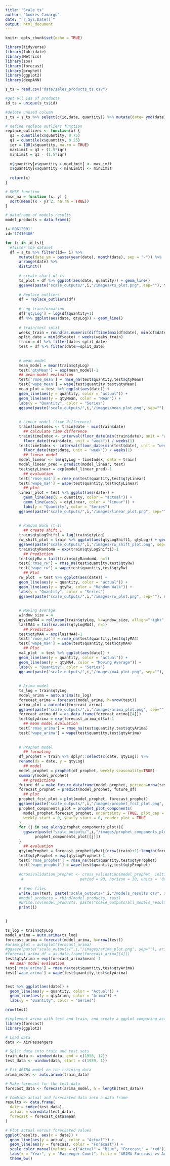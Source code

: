```yaml
---
title: "Scale ts"
author: "Andrés Camargo"
date: "`r Sys.Date()`"
output: html_document
---
```


```r
knitr::opts_chunk$set(echo = TRUE)
```

```r
library(tidyverse)
library(lubridate)
library(Metrics)
library(zoo)
library(forecast)
library(prophet)
library(ggplot2)
library(deepANN)

s_ts = read.csv("data/sales_products_ts.csv")
```

```r
#get all ids of products
id_ts = unique(s_ts$id)

#delete unused column
s_ts = s_ts %>% select(c(id,date, quantity)) %>% mutate(date= ymd(date))

# define replace outliers function
replace_outliers <- function(x) {
  q3 = quantile(x$quantity, 0.75)
  q1 = quantile(x$quantity, 0.25)
  iqr = IQR(x$quantity, na.rm = TRUE)
  maxLimit = q3 + (1.5*iqr)
  minLimit = q1 - (1.5*iqr)
  
  x$quantity[x$quantity > maxLimit] <- maxLimit
  x$quantity[x$quantity < minLimit] <- minLimit
  
  return(x)
}

# RMSE function
rmse_na = function (x, y) {
  sqrt(mean((x - y)^2, na.rm = TRUE))
}

# dataframe of models results
model_products = data.frame()
```

```r
i='00612001'
id='17410306'

```


```r

for (i in id_ts){
  #filter the dataset
  df = s_ts %>% filter(id== i) %>% 
      mutate(date_ym = paste(year(date), month(date), sep = "-")) %>% 
      arrange(date) %>% 
      distinct()
      
      # create chart of ts
      ts_plot = df %>% ggplot(aes(date, quantity)) + geom_line()
      ggsave(paste("scale_outputs/",i,"/images/ts_plot.png", sep=""), ts_plot)
      
      # Replace outliers
      df = replace_outliers(df)
      
      # Log transformation
      df['qtyLog'] = log(df$quantity+1)
      df %>% ggplot(aes(date, qtyLog)) + geom_line()
      
      # train/test split
      weeks_train = round(as.numeric(difftime(max(df$date), min(df$date), unit="weeks"))*0.7)
      split_date = min(df$date) + weeks(weeks_train)  
      train = df %>% filter(date< split_date)
      test = df %>% filter(date>=split_date)
      
      
      # mean model
      mean_model = mean(train$qtyLog)
      test['qtyMean'] = exp(mean_model)-1
      ## mean model evaluation
      test['rmse_mean'] = rmse_na(test$quantity,test$qtyMean)
      test['wape_mean'] = wape(test$quantity,test$qtyMean)
      mean_plot = test %>% ggplot(aes(date)) + 
      geom_line(aes(y = quantity, color = "actual")) +
      geom_line(aes(y = qtyMean, color = "Mean")) +
      labs(y = "Quantity", color = "Series")
      ggsave(paste("scale_outputs/",i,"/images/mean_plot.png", sep=""), mean_plot)
      
      
      # Linear model (time difference)
      train$timeIndex <- train$date - min(train$date)
        ## calculate time difference
      train$timeIndex <- interval(floor_date(min(train$date), unit = "week"), 
        floor_date(train$date, unit = "week")) / weeks(1)
      test$timeIndex <- interval(floor_date(min(test$date), unit = "week"), 
        floor_date(test$date, unit = "week")) / weeks(1)
        ## linear model
      model_linear <- lm(qtyLog ~ timeIndex, data = train)
      model_linear_pred = predict(model_linear, test)
      test$qtyLinear = exp(model_linear_pred)-1
        ## evaluation
      test['rmse_ma4'] = rmse_na(test$quantity,test$qtyLinear)
      test['wape_ma4'] = wape(test$quantity,test$qtyLinear)
        ## plot
      linear_plot = test %>% ggplot(aes(date)) + 
        geom_line(aes(y = quantity, color = "actual")) +
        geom_line(aes(y = qtyLinear, color = "linear")) +
        labs(y = "Quantity", color = "Series")
      ggsave(paste("scale_outputs/",i,"/images/linear_plot.png", sep=""), linear_plot)
      
      
      # Random Walk (t-1)
        ## create shift 1
      train$qtyLogShift1 = lag(train$qtyLog)
      rw_shift_plot = train %>% ggplot(aes(qtyLogShift1, qtyLog)) + geom_point()
      ggsave(paste("scale_outputs/",i,"/images/rw_shift_plot.png", sep=""), rw_shift_plot)
      train$qtyRandomW = exp(train$qtyLogShift1)-1
        ## Prediction
      test$qtyRw = tail(train$qtyRandomW, n=1)
      test['rmse_rw'] = rmse_na(test$quantity,test$qtyRw)
      test['wape_rw'] = wape(test$quantity,test$qtyRw)
        ## Plot
      rw_plot  = test %>% ggplot(aes(date)) + 
      geom_line(aes(y = quantity, color = "actual")) +
      geom_line(aes(y = qtyRw, color = "Random Walk")) +
      labs(y = "Quantity", color = "Series")
      ggsave(paste("scale_outputs/",i,"/images/rw_plot.png", sep=""), rw_plot)
      
   
      # Moving average
      window_size = 4
      qtyLogMA4 = rollmean(train$qtyLog, k=window_size, allign="right", fill=NA) 
      lastMA4 = tail(na.omit(qtyLogMA4), n=1)
        ## Prediction
      test$qtyMA4 = exp(lastMA4)-1
      test['rmse_ma4'] = rmse_na(test$quantity,test$qtyMA4)
      test['wape_ma4'] = wape(test$quantity,test$qtyMA4)
        ## Plot
      ma4_plot  = test %>% ggplot(aes(date)) + 
      geom_line(aes(y = quantity, color = "actual")) +
      geom_line(aes(y = qtyMA4, color = "Moving Average")) +
      labs(y = "Quantity", color = "Series")
      ggsave(paste("scale_outputs/",i,"/images/ma4_plot.png", sep=""), ma4_plot)
      
      
      # Arima model
      ts_log = train$qtyLog
      model_arima = auto.arima(ts_log)
      forecast_arima = forecast(model_arima, h=nrow(test))
      arima_plot = autoplot(forecast_arima)
      ggsave(paste("scale_outputs/",i,"/images/arima_plot.png", sep=""), arima_plot)
      forecast_arima_df = as.data.frame(forecast_arima[[4]])
      test$qtyArima = exp(forecast_arima_df$x)-1
        ## mean model evaluation
      test['rmse_arima'] = rmse_na(test$quantity,test$qtyArima)
      test['wape_arima'] = wape(test$quantity,test$qtyArima)
      
      
      # Prophet model
        ## formating
      df_prophet = train %>% dplyr::select(c(date, qtyLog)) %>%
      rename(ds = date, y = qtyLog)
        ## model
      model_prophet = prophet(df_prophet, weekly.seasonality=TRUE)
      summary(model_prophet)
        ## predictions
      future_df = make_future_dataframe(model_prophet, periods=nrow(test), freq="week")
      forecast_prophet = predict(model_prophet, future_df)
        ## plot
      prophet_fcst_plot = plot(model_prophet, forecast_prophet)
      ggsave(paste("scale_outputs/",i,"/images/prophet_fcst_plot.png", sep=""), prophet_fcst_plot)
      prophet_components_plot = prophet_plot_components(
        model_prophet,forecast_prophet, uncertainty = TRUE, plot_cap = TRUE,
        weekly_start = 0, yearly_start = 0, render_plot = TRUE
      )
      for (j in seq_along(prophet_components_plot)){
        ggsave(paste("scale_outputs/",i,"/images/prophet_components_plot",j,".png", sep=""),
             prophet_components_plot[[j]])
      }
        ## evaluation
      qtyLogProphet = forecast_prophet$yhat[(nrow(train)+1):length(forecast_prophet$yhat)]
      test$qtyProphet = exp(qtyLogProphet)-1
      test['rmse_prophet'] = rmse_na(test$quantity,test$qtyProphet)
      test['wape_prophet'] = wape(test$quantity,test$qtyProphet)
      
      #crossvalidation_prophet <- cross_validation(model_prophet, initial = 1807, 
       #                         period = 90, horizon = 30, units = 'days')
      
      # Save files
      write.csv(test, paste("scale_outputs/",i,"/models_results.csv", sep=""))
      #model_products = rbind(model_products, test)
      #write.csv(model_products, paste("scale_outputs/all_models_results.csv", sep=""))
      print(i)
      

}

```

```r

ts_log = train$qtyLog
model_arima = auto.arima(ts_log)
forecast_arima = forecast(model_arima, h=nrow(test))
#arima_plot = autoplot(forecast_arima)
#ggsave(paste("scale_outputs/",i,"/images/arima_plot.png", sep=""), arima_plot)
#forecast_arima_df = as.data.frame(forecast_arima[[4]])
test$qtyArima = exp(forecast_arima$mean)-1
  ## mean model evaluation
test['rmse_arima'] = rmse_na(test$quantity,test$qtyArima)
test['wape_arima'] = wape(test$quantity,test$qtyArima)


test %>% ggplot(aes(date)) + 
  geom_line(aes(y = quantity, color = "Actual")) +
  geom_line(aes(y = qtyArima, color = "Arima")) +
  labs(y = "Quantity", color = "Series")

nrow(test)

```


```r
#implement arima with test and train, and create a ggplot comparing actual versus forcasts
library(forecast)
library(ggplot2)

# Load data
data <- AirPassengers

# Split data into train and test sets
train_data <- window(data, end = c(1958, 12))
test_data <- window(data, start = c(1959, 1))

# Fit ARIMA model on the training data
arima_model <- auto.arima(train_data)

# Make forecast for the test data
forecast_data <- forecast(arima_model, h = length(test_data))

# Combine actual and forecasted data into a data frame
results <- data.frame(
  date = index(test_data),
  actual = coredata(test_data),
  forecast = forecast_data$mean
)

# Plot actual versus forecasted values
ggplot(results, aes(x = date)) +
  geom_line(aes(y = actual, color = "Actual")) +
  geom_line(aes(y = forecast, color = "Forecast")) +
  scale_color_manual(values = c("Actual" = "blue", "Forecast" = "red")) +
  labs(x = "Year", y = "Passenger Count", title = "ARIMA Forecast vs Actual") +
  theme_bw()


```

